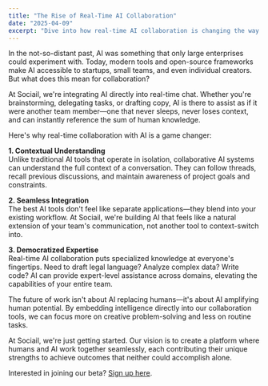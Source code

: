 ```yaml
---
title: "The Rise of Real-Time AI Collaboration"
date: "2025-04-09"
excerpt: "Dive into how real-time AI collaboration is changing the way teams work, communicate, and innovate."
---
```


In the not-so-distant past, AI was something that only large enterprises could experiment with.
Today, modern tools and open-source frameworks make AI accessible to startups, small teams,
and even individual creators. But what does this mean for collaboration?

At Sociail, we're integrating AI directly into real-time chat. Whether you're brainstorming, delegating tasks,
or drafting copy, AI is there to assist as if it were another team member—one that never sleeps, never loses context, 
and can instantly reference the sum of human knowledge. 

Here's why real-time collaboration with AI is a game changer:

**1. Contextual Understanding**  
Unlike traditional AI tools that operate in isolation, collaborative AI systems can understand the full context of a conversation. 
They can follow threads, recall previous discussions, and maintain awareness of project goals and constraints.

**2. Seamless Integration**  
The best AI tools don't feel like separate applications—they blend into your existing workflow. 
At Sociail, we're building AI that feels like a natural extension of your team's communication, 
not another tool to context-switch into.

**3. Democratized Expertise**  
Real-time AI collaboration puts specialized knowledge at everyone's fingertips. 
Need to draft legal language? Analyze complex data? Write code? 
AI can provide expert-level assistance across domains, elevating the capabilities of your entire team.

The future of work isn't about AI replacing humans—it's about AI amplifying human potential. 
By embedding intelligence directly into our collaboration tools, we can focus more on creative problem-solving 
and less on routine tasks.

At Sociail, we're just getting started. Our vision is to create a platform where humans and AI 
work together seamlessly, each contributing their unique strengths to achieve outcomes 
that neither could accomplish alone.

Interested in joining our beta? [Sign up here](/sociail#beta).
